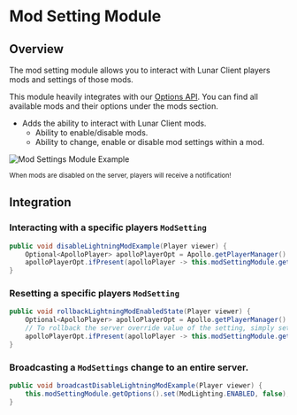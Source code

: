 # Mod Setting Module

## Overview

The mod setting module allows you to interact with Lunar Client players mods and settings of those mods.

This module heavily integrates with our [Options API](/apollo/developers/options).
You can find all available mods and their options under the mods section.

- Adds the ability to interact with Lunar Client mods.
  - Ability to enable/disable mods.
  - Ability to change, enable or disable mod settings within a mod.

![Mod Settings Module Example](https://i.imgur.com/KJqpGfa.png#center)

<div style={{ textAlign: "center" }}>
    <small>When mods are disabled on the server, players will receive a notification!</small>
</div>

## Integration

### Interacting with a specific players `ModSetting`

```java
public void disableLightningModExample(Player viewer) {
    Optional<ApolloPlayer> apolloPlayerOpt = Apollo.getPlayerManager().getPlayer(viewer.getUniqueId());
    apolloPlayerOpt.ifPresent(apolloPlayer -> this.modSettingModule.getOptions().set(apolloPlayer, ModLighting.ENABLED, false));
}
```

### Resetting a specific players `ModSetting`

```java
public void rollbackLightningModEnabledState(Player viewer) {
    Optional<ApolloPlayer> apolloPlayerOpt = Apollo.getPlayerManager().getPlayer(viewer.getUniqueId());
    // To rollback the server override value of the setting, simply set the value to "null"
    apolloPlayerOpt.ifPresent(apolloPlayer -> this.modSettingModule.getOptions().set(apolloPlayer, ModLighting.ENABLED, null));
}
```

### Broadcasting a `ModSettings` change to an entire server.

```java
public void broadcastDisableLightningModExample(Player viewer) {
    this.modSettingModule.getOptions().set(ModLighting.ENABLED, false);
}
```
